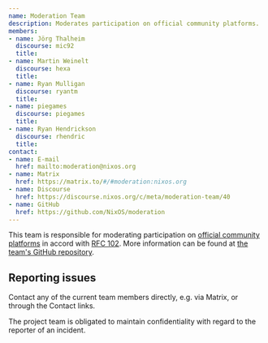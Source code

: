 ```yaml
---
name: Moderation Team
description: Moderates participation on official community platforms.
members:
- name: Jörg Thalheim
  discourse: mic92
  title:
- name: Martin Weinelt
  discourse: hexa
  title:
- name: Ryan Mulligan
  discourse: ryantm
  title:
- name: piegames
  discourse: piegames
  title:
- name: Ryan Hendrickson
  discourse: rhendric
  title:
contact:
- name: E-mail
  href: mailto:moderation@nixos.org
- name: Matrix
  href: https://matrix.to/#/#moderation:nixos.org
- name: Discourse
  href: https://discourse.nixos.org/c/meta/moderation-team/40
- name: GitHub
  href: https://github.com/NixOS/moderation
---
```


This team is responsible for moderating participation on [official community
platforms](/community/#platforms) in accord with [RFC
102](https://github.com/NixOS/rfcs/blob/master/rfcs/0102-moderation-team.md).
More information can be found at [the team's GitHub
repository](https://github.com/NixOS/moderation).

## Reporting issues

Contact any of the current team members directly, e.g. via Matrix, or through
the Contact links.

The project team is obligated to maintain confidentiality with regard to the
reporter of an incident.
